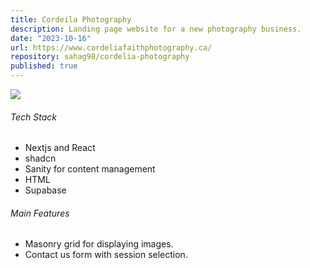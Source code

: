 ```yaml
---
title: Cordeila Photography
description: Landing page website for a new photography business.
date: "2023-10-16"
url: https://www.cordeliafaithphotography.ca/
repository: sahag98/cordelia-photography
published: true
---
```


[![](/cordelia.png)](https://www.cordeliafaithphotography.ca)

###### Tech Stack

- Nextjs and React
- shadcn
- Sanity for content management
- HTML
- Supabase

###### Main Features

- Masonry grid for displaying images.
- Contact us form with session selection.
